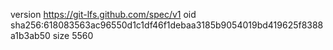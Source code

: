 version https://git-lfs.github.com/spec/v1
oid sha256:618083563ac96550d1c1df46f1debaa3185b9054019bd419625f8388a1b3ab50
size 5560
